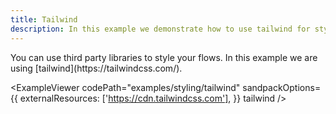 ```yaml
---
title: Tailwind
description: In this example we demonstrate how to use tailwind for styling a flow.
---
```



<ExampleLayout>
You can use third party libraries to style your flows. In this example we are using [tailwind](https://tailwindcss.com/).

<ExampleViewer
  codePath="examples/styling/tailwind"
  sandpackOptions={{
    externalResources: ['https://cdn.tailwindcss.com'],
  }}
  tailwind
/>
</ExampleLayout>
